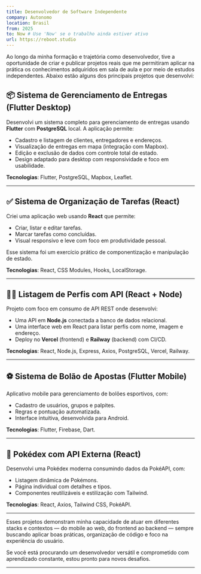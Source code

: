```yaml
---
title: Desenvolvedor de Software Independente
company: Autonomo
location: Brasil
from: 2025
to: Now # Use 'Now' se o trabalho ainda estiver ativo
url: https://reboot.studio
---
```


Ao longo da minha formação e trajetória como desenvolvedor, tive a oportunidade de criar e publicar projetos reais que me permitiram aplicar na prática os conhecimentos adquiridos em sala de aula e por meio de estudos independentes. Abaixo estão alguns dos principais projetos que desenvolvi:

## 📦 Sistema de Gerenciamento de Entregas (Flutter Desktop)

Desenvolvi um sistema completo para gerenciamento de entregas usando **Flutter** com **PostgreSQL** local. A aplicação permite:

- Cadastro e listagem de clientes, entregadores e endereços.
- Visualização de entregas em mapa (integração com Mapbox).
- Edição e exclusão de dados com controle total de estado.
- Design adaptado para desktop com responsividade e foco em usabilidade.

**Tecnologias**: Flutter, PostgreSQL, Mapbox, Leaflet.

---

## ✅ Sistema de Organização de Tarefas (React)

Criei uma aplicação web usando **React** que permite:

- Criar, listar e editar tarefas.
- Marcar tarefas como concluídas.
- Visual responsivo e leve com foco em produtividade pessoal.

Esse sistema foi um exercício prático de componentização e manipulação de estado.

**Tecnologias**: React, CSS Modules, Hooks, LocalStorage.

---

## 🧑‍💼 Listagem de Perfis com API (React + Node)

Projeto com foco em consumo de API REST onde desenvolvi:

- Uma API em **Node.js** conectada a banco de dados relacional.
- Uma interface web em React para listar perfis com nome, imagem e endereço.
- Deploy no **Vercel** (frontend) e **Railway** (backend) com CI/CD.

**Tecnologias**: React, Node.js, Express, Axios, PostgreSQL, Vercel, Railway.

---

## ⚽ Sistema de Bolão de Apostas (Flutter Mobile)

Aplicativo mobile para gerenciamento de bolões esportivos, com:

- Cadastro de usuários, grupos e palpites.
- Regras e pontuação automatizada.
- Interface intuitiva, desenvolvida para Android.

**Tecnologias**: Flutter, Firebase, Dart.

---

## 🧬 Pokédex com API Externa (React)

Desenvolvi uma Pokédex moderna consumindo dados da PokéAPI, com:

- Listagem dinâmica de Pokémons.
- Página individual com detalhes e tipos.
- Componentes reutilizáveis e estilização com Tailwind.

**Tecnologias**: React, Axios, Tailwind CSS, PokéAPI.

---

Esses projetos demonstram minha capacidade de atuar em diferentes stacks e contextos — do mobile ao web, do frontend ao backend — sempre buscando aplicar boas práticas, organização de código e foco na experiência do usuário.

Se você está procurando um desenvolvedor versátil e comprometido com aprendizado constante, estou pronto para novos desafios.

---
